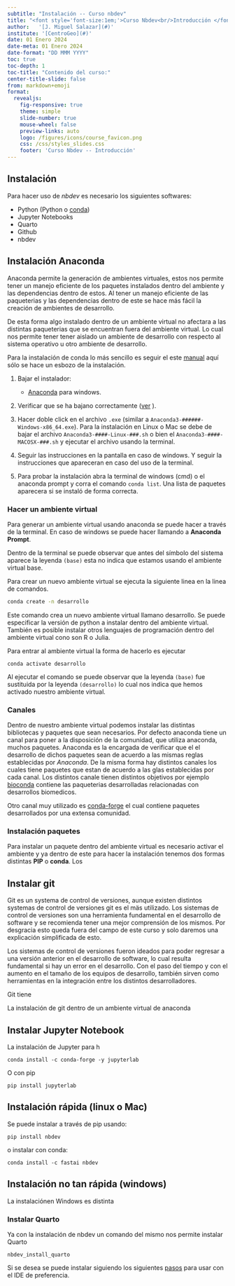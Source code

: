 ```yaml
---
subtitle: "Instalación -- Curso nbdev"
title: "<font style='font-size:1em;'>Curso Nbdev<br/>Introducción </font>"
author:   '[J. Miguel Salazar](#)'
institute: '[CentroGeo](#)'
date: 01 Enero 2024
date-meta: 01 Enero 2024
date-format: "DD MMM YYYY"
toc: true
toc-depth: 1
toc-title: "Contenido del curso:"
center-title-slide: false
from: markdown+emoji
format:
  revealjs: 
    fig-responsive: true
    theme: simple
    slide-number: true
    mouse-wheel: false
    preview-links: auto
    logo: /figures/icons/course_favicon.png
    css: /css/styles_slides.css
    footer: 'Curso Nbdev -- Introducción'
---
```


## Instalación 

Para hacer uso de _nbdev_ es necesario los siguientes softwares:


* Python (Python o [conda](https://www.anaconda.com/))
* Jupyter Notebooks
* Quarto
* Github
* nbdev


## Instalación Anaconda

Anaconda permite la generación de ambientes virtuales, estos nos permite tener un manejo eficiente de los paquetes instalados dentro del ambiente y las dependencias dentro de estos. Al tener un manejo eficiente de las paqueterias y las dependencias dentro de este se hace más fácil la creación de ambientes de desarrollo. 

De esta forma algo instalado dentro de un ambiente virtual no afectara a las distintas paqueterias que se encuentran fuera del ambiente virtual. Lo cual nos permite tener tener aislado un ambiente de desarrollo con respecto al sistema operativo u otro ambiente de desarrollo. 
 


Para la instalación de conda lo más sencillo es seguir el este [manual](https://docs.conda.io/projects/conda/en/latest/user-guide/install/windows.html) aquí sólo se hace un esbozo de la instalación.

1. Bajar el instalador:
    * [Anaconda](https://www.anaconda.com/download/) para windows.

2. Verificar que se ha bajano correctamente ([ver](https://docs.conda.io/projects/conda/en/latest/user-guide/install/download.html#hash-verification) ).

3.  Hacer doble click en el archivo `.exe` (similar a `Anaconda3-######-Windows-x86_64.exe`). Para la instalación en Linux o Mac se debe de bajar el archivo `Anaconda3-####-Linux-###.sh` o bien el `Anaconda3-####-MACOSX-###.sh` y ejecutar el archivo  usando la terminal. 


4. Seguir las instrucciones en la pantalla en caso de windows. Y seguir la instrucciones que apareceran en caso del uso de la terminal. 

5. Para probar la instalación abra la terminal de windows (cmd) o el anaconda prompt y corra el comando `conda list`. Una lista de paquetes aparecera si se instaló de forma correcta. 


### Hacer un ambiente virtual 

Para generar un ambiente virtual usando anaconda se puede hacer a través de la terminal. En caso de windows se puede hacer llamando a **Anaconda Prompt**. 

Dentro de la terminal se puede observar que antes del símbolo del sistema aparece la leyenda `(base)` esta no indica que estamos usando el ambiente virtual base. 

Para crear un nuevo ambiente virtual se ejecuta la siguiente linea en la linea de comandos. 

```bash
conda create -n desarrollo
```
Este comando crea un nuevo ambiente virtual llamano desarrollo. Se puede especificar la versión de python a instalar dentro del ambiente virtual. También es posible instalar otros lenguajes de programación dentro del ambiente virtual cono son R o Julia. 


Para entrar al ambiente virtual la forma de hacerlo es ejecutar 
```
conda activate desarrollo
```
Al ejecutar el comando se puede observar que la leyenda `(base)` fue sustituida por la leyenda `(desarrollo)` lo cual nos indica que hemos activado nuestro ambiente virtual. 

### Canales 

Dentro de nuestro ambiente virtual podemos instalar las distintas bibliotecas y paquetes que sean necesarios. Por defecto anaconda tiene un canal para poner a la disposición de la comunidad, que utiliza anaconda, muchos paquetes. Anaconda es la encargada de verificar que el el desarrollo de dichos paquetes sean de acuerdo a las mismas reglas establecidas por *Anaconda*. De la misma forma hay distintos canales los cuales tiene paquetes que estan de acuerdo a las glas establecidas por cada canal. Los distintos canale tienen distintos objetivos por ejemplo [bioconda](https://bioconda.github.io/) contiene las paqueterias desarrolladas relacionadas con desarrollos biomedicos. 

Otro canal muy utilizado es [conda-forge](https://conda-forge.org/) el cual contiene paquetes desarrollados por una extensa comunidad. 


### Instalación paquetes

Para instalar un paquete dentro del ambiente virtual es necesario activar el ambiente y ya dentro de este para hacer la instalación tenemos dos formas distintas **PIP** o **conda**. Los 


## Instalar git

Git es un systema de control de versiones, aunque existen distintos systemas de control de versiones git es el mäs utilizado. Los sistemas de control de versiones son una herramienta fundamental en el desarrollo de software y se recomienda tener una mejor comprensión de los mismos. Por desgracia esto queda fuera del campo de este curso y solo daremos una explicación simplificada de esto. 

Los sistemas de control de versiones fueron ideados para poder regresar a una versión anterior en el desarrollo de software, lo cual resulta fundamental si hay un error en el desarrollo. Con el paso del tiempo y con el aumento en el tamaño de los equipos de desarrollo, también sirven como herramientas en la integración entre los distintos desarrolladores. 

Git tiene 



La instalación de git dentro de un ambiente virtual de anaconda 



## Instalar Jupyter Notebook 

La instalación de Jupyter para h

```
conda install -c conda-forge -y jupyterlab
```
O con pip

```
pip install jupyterlab
```


## Instalación rápida (linux o Mac)

Se puede instalar a través de pip usando:

```
pip install nbdev
```

o instalar con conda:

```
conda install -c fastai nbdev
```

## Instalación no tan rápida (windows)

La instalaciónen Windows es distinta 


### Instalar Quarto 

Ya con la instalación de nbdev un comando del mismo nos permite instalar Quarto

```
nbdev_install_quarto
```

Si se desea se puede instalar siguiendo los siguientes [pasos](https://quarto.org/docs/get-started/) para usar con el IDE de preferencia. 




